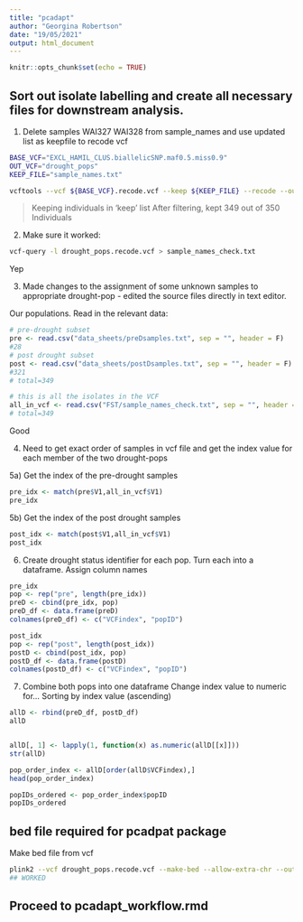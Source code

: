 ```yaml
---
title: "pcadapt"
author: "Georgina Robertson"
date: "19/05/2021"
output: html_document
---
```


```r
knitr::opts_chunk$set(echo = TRUE)
```
## Sort out isolate labelling and create all necessary files for downstream analysis.

1) Delete samples WAI327  WAI328 from sample_names and use updated list as keepfile to recode vcf
```bash
BASE_VCF="EXCL_HAMIL_CLUS.biallelicSNP.maf0.5.miss0.9"
OUT_VCF="drought_pops"
KEEP_FILE="sample_names.txt"

vcftools --vcf ${BASE_VCF}.recode.vcf --keep ${KEEP_FILE} --recode --out ${OUT_VCF}
```
> Keeping individuals in 'keep' list
After filtering, kept 349 out of 350 Individuals


2) Make sure it worked:
```bash
vcf-query -l drought_pops.recode.vcf > sample_names_check.txt
```
Yep

3) Made changes to the assignment of some unknown samples to appropriate drought-pop - edited the source files directly in text editor.

Our populations.
Read in the relevant data:
```r
# pre-drought subset
pre <- read.csv("data_sheets/preDsamples.txt", sep = "", header = F)
#28
# post drought subset
post <- read.csv("data_sheets/postDsamples.txt", sep = "", header = F)
#321
# total=349

# this is all the isolates in the VCF
all_in_vcf <- read.csv("FST/sample_names_check.txt", sep = "", header = F)
# total=349
```
Good

4) Need to get exact order of samples in vcf file and get the index value for each member of the two drought-pops

5a) Get the index of the pre-drought samples
```r
pre_idx <- match(pre$V1,all_in_vcf$V1)
pre_idx
```
5b) Get the index of the post drought samples
```r
post_idx <- match(post$V1,all_in_vcf$V1)
post_idx
```

6) Create drought status identifier for each pop.
Turn each into a dataframe.
Assign column names
```r
pre_idx 
pop <- rep("pre", length(pre_idx))
preD <- cbind(pre_idx, pop)
preD_df <- data.frame(preD)
colnames(preD_df) <- c("VCFindex", "popID")

post_idx
pop <- rep("post", length(post_idx))
postD <- cbind(post_idx, pop)
postD_df <- data.frame(postD)
colnames(postD_df) <- c("VCFindex", "popID")
```
7) Combine both pops into one dataframe
Change index value to numeric for...
Sorting by index value (ascending)
```r
allD <- rbind(preD_df, postD_df)
allD


allD[, 1] <- lapply(1, function(x) as.numeric(allD[[x]]))
str(allD)

pop_order_index <- allD[order(allD$VCFindex),]
head(pop_order_index)

popIDs_ordered <- pop_order_index$popID
popIDs_ordered
```

## bed file required for pcadpat package 

Make bed file from vcf
```bash
plink2 --vcf drought_pops.recode.vcf --make-bed --allow-extra-chr --out drought_pops_pcadapt
## WORKED
```
## Proceed to pcadapt_workflow.rmd
